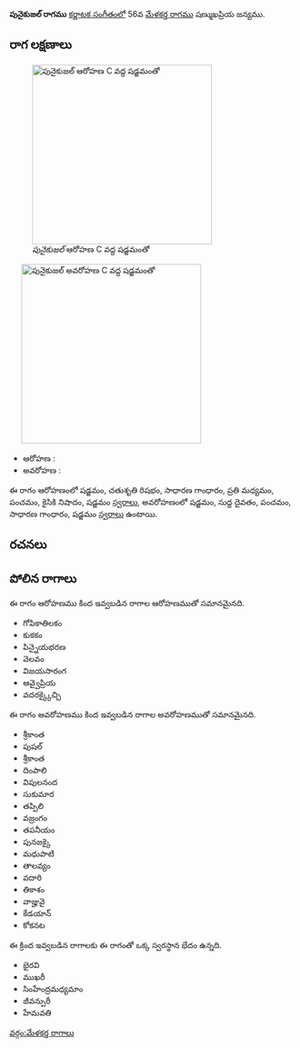 {{Infobox ragam
	| name          	= పునైకుజల్
	| synonym	    	= 
	| mela          	= 
	| chakra        	= 
	| janaka        	= 
	| type          	= షడవ-స్వరాంతర
	| arohanam      	= {{svaraC|S|R2|G2|M2|P|N2|S'}} 
	| avarohanam    	= {{svaraC|S'|D1|P|G2|S}}
	| jeeva         	=
	| chhaya        	=
	| nyasa         	=
	| vishesha      	= 
	| equivalent  		= 
}}
{{కర్ణాటక సంగీత రాగాలు}}
'''పునైకుజల్ రాగము''' [[కర్ణాటక సంగీతం]]లో 56వ [[మేళకర్త రాగము]] షణ్ముఖప్రియ జన్యము. 


==రాగ లక్షణాలు==
[[Image:punaikuzhal_ar_kb2wiki.png|thumb|right|316px|''పునైకుజల్'' ఆరోహణ C వద్ద షడ్జమంతో]]
	[[Image:punaikuzhal_av_kb2wiki.png|thumb|right|316px|''పునైకుజల్'' అవరోహణ C వద్ద షడ్జమంతో]]

* ఆరోహణ : {{svaraC|S|R2|G2|M2|P|N2|S'}} 
* అవరోహణ : {{svaraC|S'|D1|P|G2|S}}

ఈ రాగం ఆరోహణంలో షడ్జమం, చతుశృతి రిషభం, సాధారణ  గాంధారం, ప్రతి మధ్యమం, పంచమం, కైసికి నిషాదం, షడ్జమం [[స్వరాలు]], అవరోహణంలో షడ్జమం, సుద్ద దైవతం, పంచమం, సాధారణ  గాంధారం, షడ్జమం [[స్వరాలు]] ఉంటాయి.

==రచనలు==



==పోలిన రాగాలు==
ఈ రాగం ఆరోహణము కింద ఇవ్వబడిన రాగాల ఆరోహణముతో సమానమైనది.
* గోపికాతిలకం
* కుకకం
* పిన్నైయభరణ
* వెలవం
* విజయసారంగ
* ఆవ్వైప్రియ
* వదరక్క్కైచ్చి

ఈ రాగం అవరోహణము కింద ఇవ్వబడిన రాగాల అవరోహణముతో సమానమైనది.
* శ్రీకాంత
* పుషల్
* శ్రీకాంత
* దింపాలి
* విపులనంద
* సుకుమార
* తప్పిలి
* వజ్రంగం
* తపనీయం
* పునజక్కై
* మధుపాటి
* తాలవ్యం
* వదారి
* తికాశం
* వాజ్హువై
* కేడయాన్
* కోకనట

ఈ క్రింద ఇవ్వబడిన రాగాలకు ఈ రాగంతో ఒక్క స్వరస్థాన భేదం ఉన్నది.
* భైరవి
* ముఖరీ
* సింహేంద్రమధ్యమాం
*  జీవన్పురీ
* హేమవతి



[[వర్గం:మేళకర్త రాగాలు]]